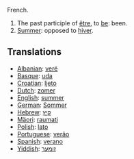 French.
# The past participle of [[être]], to [[be]]: been.
# [[Summer]]: opposed to [[hiver]].

==Translations==
*[[Albanian]]: [[verë]]
*[[Basque]]: [[uda]]
*[[Croatian]]: [[ljeto]]
*[[Dutch]]: [[zomer]]
*[[English]]: [[summer]]
*[[German]]: [[Sommer]]
*[[Hebrew]]: [[קיץ]]
*[[Mäori]]: [[raumati]]
*[[Polish]]: [[lato]]
*[[Portuguese]]: [[verão]]
*[[Spanish]]: [[verano]]
*[[Yiddish]]: [[זומער]]